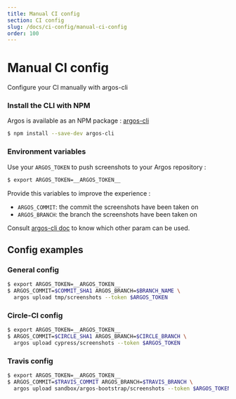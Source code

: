 ```yaml
---
title: Manual CI config
section: CI config
slug: /docs/ci-config/manual-ci-config
order: 100
---
```


# Manual CI config

Configure your CI manually with argos-cli

### Install the CLI with NPM

Argos is available as an NPM package : [argos-cli](https://github.com/argos-ci/argos-cli)

```sh
$ npm install --save-dev argos-cli
```

### Environment variables

Use your `ARGOS_TOKEN` to push screenshots to your Argos repository :

```sh
$ export ARGOS_TOKEN=__ARGOS_TOKEN__
```

Provide this variables to improve the experience :

- `ARGOS_COMMIT`: the commit the screenshots have been taken on
- `ARGOS_BRANCH`: the branch the screenshots have been taken on

Consult [argos-cli doc](/docs/argos-cli) to know which other param can be used.

## Config examples

### General config

```sh
$ export ARGOS_TOKEN=__ARGOS_TOKEN__
$ ARGOS_COMMIT=$COMMIT_SHA1 ARGOS_BRANCH=$BRANCH_NAME \
  argos upload tmp/screenshots --token $ARGOS_TOKEN
```

### Circle-CI config

```sh
$ export ARGOS_TOKEN=__ARGOS_TOKEN__
$ ARGOS_COMMIT=$CIRCLE_SHA1 ARGOS_BRANCH=$CIRCLE_BRANCH \
  argos upload cypress/screenshots --token $ARGOS_TOKEN
```

### Travis config

```sh
$ export ARGOS_TOKEN=__ARGOS_TOKEN__
$ ARGOS_COMMIT=$TRAVIS_COMMIT ARGOS_BRANCH=$TRAVIS_BRANCH \
  argos upload sandbox/argos-bootstrap/screenshots --token $ARGOS_TOKEN
```
